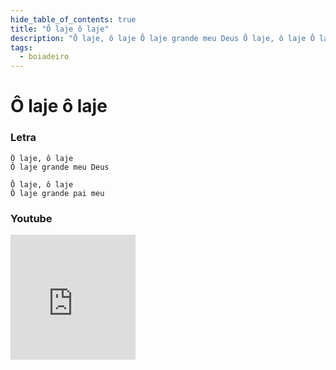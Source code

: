 ```yaml
---
hide_table_of_contents: true
title: "Ô laje ô laje"
description: "Ô laje, ô laje Ô laje grande meu Deus Ô laje, ô laje Ô laje grande pai meu"
tags:
  - boiadeiro
---
```


# Ô laje ô laje

### Letra

```text
Ô laje, ô laje
Ô laje grande meu Deus

Ô laje, ô laje
Ô laje grande pai meu
```

### Youtube

<iframe
  width="200"
  height="200"
  src="https://www.youtube.com/embed/s3WJ3viibag"
  title="YouTube video player"
  frameborder="0"
  allow="accelerometer; autoplay; clipboard-write; encrypted-media; gyroscope; picture-in-picture; web-share"
  referrerpolicy="strict-origin-when-cross-origin"
  allowfullscreen
></iframe>